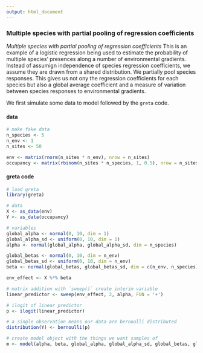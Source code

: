 ```yaml
---
output: html_document
---
```

### Multiple species with partial pooling of regression coefficients

*Multiple species with partial pooling of regression coefficients* This is an example of a logistic regression being used to estimate the probability of multiple species' presences along a number of environmental gradients. Instead of assumign independence of species regression coefficients, we assume they are drawn from a shared distribution. We partially pool species responses. This gives us not ony the regression coefficients for each species but also a global average coefficient and a measure of variation between species responses to environmental gradients.

We first simulate some data to model followed by the `greta` code.

#### data
<div class="data">
```r
# make fake data
n_species <- 5
n_env <- 1
n_sites <- 50

env <- matrix(rnorm(n_sites * n_env), nrow = n_sites)
occupancy <- matrix(rbinom(n_sites * n_species, 1, 0.5), nrow = n_sites)
```
</div>

#### greta code
```r
# load greta
library(greta)

# data
X <- as_data(env)
Y <- as_data(occupancy)

# variables
global_alpha <- normal(0, 10, dim = 1)
global_alpha_sd <- uniform(0, 10, dim = 1) 
alpha <- normal(global_alpha, global_alpha_sd, dim = n_species)

global_betas <- normal(0, 10, dim = n_env)
global_betas_sd <- uniform(0, 10, dim = n_env)
beta <- normal(global_betas, global_betas_sd, dim = c(n_env, n_species))

env_effect <- X %*% beta

# matrix addition with `sweep()` create interim variable
linear_predictor <- sweep(env_effect, 2, alpha, FUN = '+')

# ilogit of linear predictor
p <- ilogit(linear_predictor)

# a single observation means our data are bernoulli distributed
distribution(Y) <- bernoulli(p)

# create model object with the things we want samples of
m <- model(alpha, beta, global_alpha, global_alpha_sd, global_betas, global_betas_sd)

```
